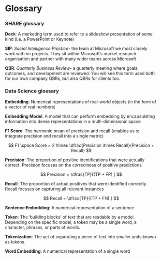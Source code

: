 # Glossary {.unnumbered}

### SHARE glossary

**Deck**: A marketing term used to refer to a slideshow presentation of some kind (i.e. a PowerPoint or Keynote)

**SIP**: *Social Intelligence Practice*- the team at Microsoft we most closely work with on projects. They sit within Microsoft's market research organisation and partner with many wider teams across Microsoft

**QBR**: *Quarterly Business Review*- a quarterly meeting where goals, outcomes, and development are reviewed. You will see this term used both for our own company QBRs, but also QBRs for clients too.

### Data Science glossary

**Embedding**: Numerical representations of real-world objects (in the form of a vector of real numbers)

**Embedding Model**: A model that can perform embedding by encapsulating information into dense representations in a multi-dimensional space

**F1 Score**: The harmonic mean of precision and recall (enables us to integrate precision and recall into a single metric)

$$
F1 \space Score = 2 \times \dfrac{Precision \times Recall}{Precision + Recall}
$$

**Precision**: The proportion of positive identifications that were actually correct. Precision focuses on the correctness of positive predictions

$$
Precision = \dfrac{TP}{(TP + FP) }
$$

**Recall**: The proportion of actual positives that were identified correctly. Recall focuses on capturing all relevant instances

$$
Recall = \dfrac{TP}{(TP + FN) }
$$

**Sentence Embedding**: A numerical representation of a sentence

**Token**: The 'building blocks' of text that are readable by a model. Depending on the specific model, a token may be a single word, a character, phrases, or parts of words. 

**Tokenization**: The act of separating a piece of text into smaller units known as tokens. 

**Word Embedding**: A numerical representation of a single word
